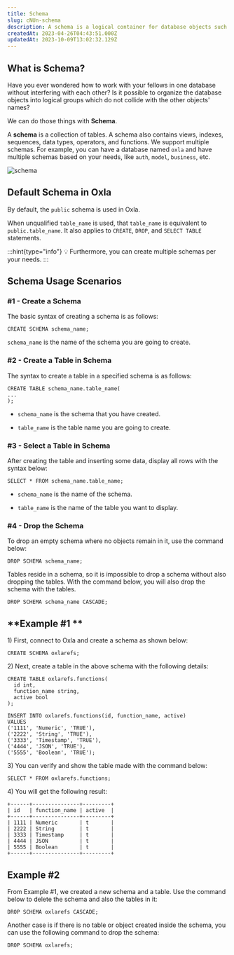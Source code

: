 ```yaml
---
title: Schema
slug: cNUn-schema
description: A schema is a logical container for database objects such as tables, views, functions, and procedures. Let's walk through the multiple schemas we support.
createdAt: 2023-04-26T04:43:51.000Z
updatedAt: 2023-10-09T13:02:32.129Z
---
```


## **What is Schema?**

Have you ever wondered how to work with your fellows in one database without interfering with each other? Is it possible to organize the database objects into logical groups which do not collide with the other objects' names?

We can do those things with **Schema**.&#x20;

A **schema** is a collection of tables. A schema also contains views, indexes, sequences, data types, operators, and functions. We support multiple schemas. For example, you can have a database named `oxla` and have multiple schemas based on your needs, like `auth`, `model`, `business`, etc.

![schema](../assets/schema.png)

## **Default Schema in Oxla**

By default, the `public` schema is used in Oxla.&#x20;

When unqualified `table_name` is used, that `table_name` is equivalent to `public.table_name`. It also applies to `CREATE`, `DROP`, and `SELECT TABLE` statements.

:::hint{type="info"}
💡 Furthermore, you can create multiple schemas per your needs.&#x20;
:::

## **Schema Usage Scenarios**

### **#1 - Create a Schema**

The basic syntax of creating a schema is as follows:

```pgsql
CREATE SCHEMA schema_name;
```

`schema_name` is the name of the schema you are going to create.

### **#2 - Create a Table in Schema**

The syntax to create a table in a specified schema is as follows:

```pgsql
CREATE TABLE schema_name.table_name(
...
);
```

- `schema_name` is the schema that you have created.

- `table_name` is the table name you are going to create.

### **#3 - Select a Table in Schema**

After creating the table and inserting some data, display all rows with the syntax below:&#x20;

```pgsql
SELECT * FROM schema_name.table_name;
```

- `schema_name` is the name of the schema.

- `table_name` is the name of the table you want to display.

### **#4 - Drop the Schema**

To drop an empty schema where no objects remain in it, use the command below:

```pgsql
DROP SCHEMA schema_name;
```

Tables reside in a schema, so it is impossible to drop a schema without also dropping the tables. With the command below, you will also drop the schema with the tables.

```pgsql
DROP SCHEMA schema_name CASCADE;
```

## **Example #1 **

1\) First, connect to Oxla and create a schema as shown below:

```pgsql
CREATE SCHEMA oxlarefs;
```

2\) Next, create a table in the above schema with the following details:

```pgsql
CREATE TABLE oxlarefs.functions(
  id int,
  function_name string,
  active bool
);

INSERT INTO oxlarefs.functions(id, function_name, active)
VALUES
('1111', 'Numeric', 'TRUE'),
('2222', 'String', 'TRUE'),
('3333', 'Timestamp', 'TRUE'),
('4444', 'JSON', 'TRUE'),
('5555', 'Boolean', 'TRUE');
```

3\) You can verify and show the table made with the command below:

```pgsql
SELECT * FROM oxlarefs.functions;
```

4\) You will get the following result:

```pgsql
+------+---------------+---------+
| id   | function_name | active  |
+------+---------------+---------+
| 1111 | Numeric       | t       |
| 2222 | String        | t       |
| 3333 | Timestamp     | t       |
| 4444 | JSON          | t       |
| 5555 | Boolean       | t       |
+------+---------------+---------+
```

## **Example #2**

From Example #1, we created a new schema and a table. Use the command below to delete the schema and also the tables in it:

```pgsql
DROP SCHEMA oxlarefs CASCADE;
```

Another case is if there is no table or object created inside the schema, you can use the following command to drop the schema:

```pgsql
DROP SCHEMA oxlarefs;
```
